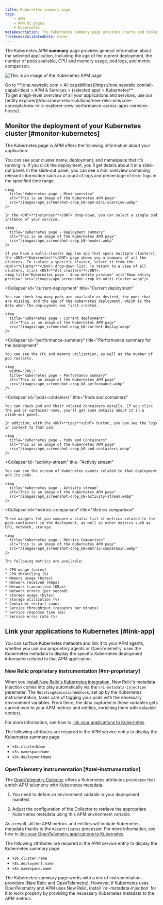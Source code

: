 ```yaml
---
title: Kubernetes summary page
tags:
    - APM
    - APM UI pages
    - Kubernetes
metaDescription: The Kubernetes summary page provides charts and tables that you can drill down into details about your selected app's performance.
freshnessValidatedDate: never
---
```


The Kubernetes APM <DNT>**summary**</DNT> page provides general information about the selected application, including the age of the current deployment, the number of pods available, CPU and memory usage, pod logs, and metric comparison.

<img
  title="Kubernetes page"
  alt="This is an image of the Kubernetes APM page"
  src="/images/apm_screenshot-crop_k8-apm-ui.webp"
/>

<figcaption>
  Go to <DNT>**[one.newrelic.com > All capabilities](https://one.newrelic.com/all-capabilities) > APM & Services > (selected app) > Kubernetes**</DNT>
</figcaption>

<Callout variant="tip">
  To get a high-level overview of all your applications and services, use our [entity explorer](/docs/new-relic-solutions/new-relic-one/core-concepts/new-relic-explorer-view-performance-across-apps-services-hosts/).
</Callout>

## Monitor the deployment of your Kubernetes cluster [#monitor-kubernetes]

The Kubernetes page in APM offers the following information about your application:

<CollapserGroup>
  <Collapser
    id="deployment-summary"
    title="Deployment summary"
  >
    You can see your cluster name, deployment, and namespace that it's running in. If you click the deployment, you'll get details about it in a slide-out panel. In the slide-out panel, you can see a mini overview containing relevant information such as a count of logs and percentage of error logs in the specified time range.

    <img
      title="Kubernetes page - Mini overview"
      alt="This is an image of the Kubernetes APM page"
      src="/images/apm_screenshot-crop_k8-apm-mini-overview.webp"
    />

    In the <DNT>**Instances**</DNT> drop-down, you can select a single pod instance of your service.

    <img
      title="Kubernetes page - Deployment summary"
      alt="This is an image of the Kubernetes APM page"
      src="/images/apm_screenshot-crop_k8-header.webp"
    />

    If you have a multi-cluster app (an app that spans multiple clusters), the <DNT>**Kubernetes**</DNT> page shows you a summary of all the clusters. To isolate a specific cluster, select it from the <DNT>**Cluster**</DNT> drop-down list. To return to a view of all clusters, click <DNT>**All clusters**</DNT>.
    <img title="Kubernetes page - Show entity preview" alt="Show entity preview" src="/images/apm_screenshot-crop_k9-multi-cluster.webp"/>
  </Collapser>

  <Collapser
    id="current-deployment"
    title="Current deployment"
  >
    You can check how many pods are available or desired, the pods that are missing, and the age of the kubernetes deployment, which is the date when the deployment was first created.

    <img
      title="Kubernetes page - Current deployment"
      alt="This is an image of the Kubernetes APM page"
      src="/images/apm_screenshot-crop_k8-current-deploy.webp"
    />
  </Collapser>

  <Collapser
    id="performance-summary"
    title="Performance summary for the deployment"
  >
    You can see the CPU and memory utilization, as well as the number of pod restarts.

    <img
      width="70%;"
      title="Kubernetes page - Performance summary"
      alt="This is an image of the Kubernetes APM page"
      src="/images/apm_screenshot-crop_k8-performance.webp"
    />
  </Collapser>

  <Collapser
    id="pods-containers"
    title="Pods and containers"
  >
    You can check pod and their related containers details. If you click the pod or container name, you'll get some details about it in a slide-out panel.

    In addition, with the <DNT>**Logs**</DNT> button, you can see the logs in context to that pod.

    <img
      title="Kubernetes page - Pods and Containers"
      alt="This is an image of the Kubernetes APM page"
      src="/images/apm_screenshot-crop_k8-pod-containers.webp"
    />
  </Collapser>

  <Collapser
    id="activity-stream"
    title="Activity stream"
  >
    You can see the stream of Kubernetes events related to that deployment and its pods.

    <img
      title="Kubernetes page - Activity stream"
      alt="This is an image of the Kubernetes APM page"
      src="/images/apm_screenshot-crop_k8-activity-stream.webp"
    />
  </Collapser>

  <Collapser
    id="metrics-comparison"
    title="Metrics comparison"
  >
    These widgets let you compare a static list of metrics related to the pods-containers in the deployment, as well as other metrics such as CPU, network, storage.

    <img
      title="Kubernetes page - Metrics Comparison"
      alt="This is an image of the Kubernetes APM page"
      src="/images/apm_screenshot-crop_k8-metric-comparasin.webp"
    />

    The following metrics are available:

    * CPU usage (cores)
    * CPU throttling (%)
    * Memory usage (bytes)
    * Network received (KBps)
    * Network transmitted (KBps)
    * Network errors (per second)
    * Storage usage (bytes)
    * Storage utilization (%)
    * Container restart count
    * Service throughtput (requests per minute)
    * Service response time (ms)
    * Service error rate (%)
  </Collapser>
</CollapserGroup>

## Link your applications to Kubernetes [#link-app]

You can surface Kubernetes metadata and link it to your APM agents, whether you use our proprietary agents or OpenTelemetry. <InlinePopover type="apm"/> uses the Kubernetes metadata to display the specific Kubernetes deployment information related to that APM application.

### New Relic proprietary instrumentation [#nr-proprietary]

When you [install New Relic's Kubernetes integration](/install/kubernetes/), New Relic's metadata injection comes into play automatically via the `nri-metadata-injection` parameter. The `MutatingAdmissionWebhook`, set up by the Kubernetes instrumentation, takes care of tagging your pods with the necessary environment variables. From there, the data captured in these variables gets carried over to your APM metrics and entities, enriching them with valuable context.

For more information, see how to [link your applications to Kubernetes](/docs/kubernetes-pixie/kubernetes-integration/advanced-configuration/link-your-applications-kubernetes/).

The following attributes are required in the APM service entity to display the Kubernetes summary page:

* `k8s.clusterName`
* `k8s.namespaceName`
* `k8s.deploymentName`


### OpenTelemetry instrumentation [#otel-instrumentation]

The [OpenTelemetry Collector](/docs/opentelemetry/get-started/collector-processing/opentelemetry-collector-processing-intro/) offers a Kubernetes attributes processor that enrich APM telemetry with Kubernetes metadata.

1. You need to define an environment variable in your deployment manifest.

2. Adjust the configuration of the Collector to retrieve the appropriate Kubernetes metadata using this APM environment variable.

As a result, all the APM metrics and entities will include Kubernetes metadata thanks to the `K8sattributes` processor. For more information, see how to [link your OpenTelemetry applications to Kubernetes](/docs/kubernetes-pixie/kubernetes-integration/advanced-configuration/link-otel-applications-kubernetes/).

The following attributes are required in the APM service entity to display the Kubernetes summary page:

* `k8s.cluster.name`
* `k8s.deployment.name`
* `k8s.namespace.name`

<Callout variant="caution">
The Kubernetes summary page works with a mix of instrumentation providers (New Relic and OpenTelemetry). However, if Kubernetes uses OpenTelemetry and APM uses New Relic, install `nri-metadata-injection` for it to work properly by providing the necessary Kubernetes metadata to the APM metrics.
</Callout>

